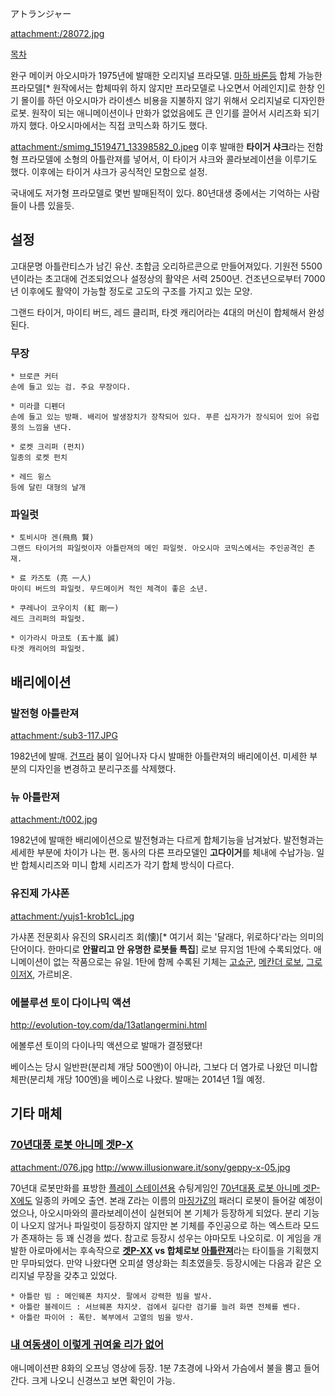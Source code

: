 アトランジャー

attachment:/28072.jpg


[[목차]]

완구 메이커 아오시마가 1975년에 발매한 오리지널 프라모델. [[마하 바론]]등 합체 가능한 프라모델[* 원작에서는 합체따위 하지 않지만 프라모델로 나오면서 어레인지]로 한창 인기 몰이를 하던 아오시마가 라이센스 비용을 지불하지 않기 위해서 오리지널로 디자인한 로봇. 원작이 되는 애니메이션이나 만화가 없었음에도 큰 인기를 끌어서 시리즈화 되기까지 했다. 아오시마에서는 직접 코믹스화 하기도 했다.

attachment:/smimg_1519471_13398582_0.jpeg
이후 발매한 '''타이거 샤크'''라는 전함형 프라모델에 소형의 아틀란져를 넣어서, 이 타이거 샤크와 콜라보레이션을 이루기도 했다. 이후에는 타이거 샤크가 공식적인 모함으로 설정.

국내에도 저가형 프라모델로 몇번 발매된적이 있다. 80년대생 중에서는 기억하는 사람들이 나름 있을듯.

== 설정 ==
고대문명 아틀란티스가 남긴 유산. 초합금 오리하르콘으로 만들어져있다. 기원전 5500년이라는 초고대에 건조되었으나 설정상의 활약은 서력 2500년. 건조년으로부터 7000년 이후에도 활약이 가능할 정도로 고도의 구조를 가지고 있는 모양.

그랜드 타이거, 마이티 버드, 레드 클리퍼, 타겟 캐리어라는 4대의 머신이 합체해서 완성된다. 

=== 무장 ===
 * 브로큰 커터
 손에 들고 있는 검. 주요 무장이다.

 * 미라클 디펜더
 손에 들고 있는 방패. 배리어 발생장치가 장착되어 있다. 푸른 십자가가 장식되어 있어 유럽풍의 느낌을 낸다.

 * 로켓 크리퍼 (펀치)
 일종의 로켓 펀치

 * 레드 윙스
 등에 달린 대형의 날개


=== 파일럿 ===
 * 토비시마 겐(飛鳥 賢)
 그랜드 타이거의 파일럿이자 아틀란져의 메인 파일럿. 아오시마 코믹스에서는 주인공격인 존재.

 * 료 카즈토 (亮 一人)
 마이티 버드의 파일럿. 무드메이커 적인 체격이 좋은 소년.

 * 쿠레나이 코우이치 (紅 剛一)
 레드 크리퍼의 파일럿.

 * 이가라시 마코토 (五十嵐 誠)
 타겟 캐리어의 파일럿.

== 배리에이션 ==

=== 발전형 아틀란져 ===
attachment:/sub3-117.JPG

1982년에 발매. [[건프라]] 붐이 일어나자 다시 발매한 아틀란져의 배리에이션. 미세한 부분의 디자인을 변경하고 분리구조를 삭제했다.

=== 뉴 아틀란져 ===
attachment:/t002.jpg

1982년에 발매한 배리에이션으로 발전형과는 다르게 합체기능을 남겨놨다. 발전형과는 세세한 부분에 차이가 나는 편. 동사의 다른 프라모델인 '''고다이거'''를 체내에 수납가능. 일반 합체시리즈와 미니 합체 시리즈가 각기 합체 방식이 다르다.

=== 유진제 가샤폰 ===
attachment:/yujs1-krob1cL.jpg

가샤폰 전문회사 유진의 SR시리즈 회(懐)[* 여기서 회는 '달래다, 위로하다'라는 의미의 단어이다. 한마디로 '''안팔리고 안 유명한 로봇들 특집'''] 로보 뮤지엄 1탄에 수록되었다. 애니메이션이 없는 작품으로는 유일. 1탄에 함께 수록된 기체는 [[고쇼군]], [[메칸더 로보]], [[그로이저X]], 가르비온.

=== 에볼루션 토이 다이나믹 액션 ===
http://evolution-toy.com/da/13atlangermini.html

에볼루션 토이의 다이나믹 액션으로 발매가 결정됐다!

베이스는 당시 일반판(분리체 개당 500앤)이 아니라, 그보다 더 염가로 나왔던 미니합체판(분리체 개당 100엔)을 베이스로 나왔다. 발매는 2014년 1월 예정.

== 기타 매체 ==

=== [[70년대풍 로봇 아니메 겟P-X]] ===
attachment:/076.jpg
http://www.illusionware.it/sony/geppy-x-05.jpg

70년대 로봇만화를 표방한 [[플레이 스테이션]]용 슈팅게임인 [[70년대풍 로봇 아니메 겟P-X]]에도 일종의 카메오 출연. 본래 Z라는 이름의 [[마징가Z]]의 패러디 로봇이 들어갈 예정이었으나, 아오시마와의 콜라보레이션이 실현되어 본 기체가 등장하게 되었다. 분리 기능이 나오지 않거나 파일럿이 등장하지 않지만 본 기체를 주인공으로 하는 엑스트라 모드가 존재하는 등 꽤 신경을 썼다. 참고로 등장시 성우는 야마모토 나오히로.
이 게임을 개발한 아로마에서는 후속작으로 '''[[겟P-XX]] vs 합체로보 [[아틀란져]]'''라는 타이틀을 기획했지만 무마되었다. 만약 나왔다면 오피셜 영상화는 최초였을듯.
등장시에는 다음과 같은 오리지널 무장을 갖추고 있었다.

 * 아틀란 빔 : 메인웨폰 챠지샷. 팔에서 강력한 빔을 발사.
 * 아틀란 블레이드 : 서브웨폰 챠지샷. 검에서 길다란 검기를 늘려 화면 전체를 벤다.
 * 아틀란 파이어 : 폭탄. 복부에서 고열의 빔을 방사.

=== [[내 여동생이 이렇게 귀여울 리가 없어]] ===
애니메이션판 8화의 오프닝 영상에 등장. 1분 7초경에 나와서 가슴에서 불을 뿜고 들어간다. 크게 나오니 신경쓰고 보면 확인이 가능.
